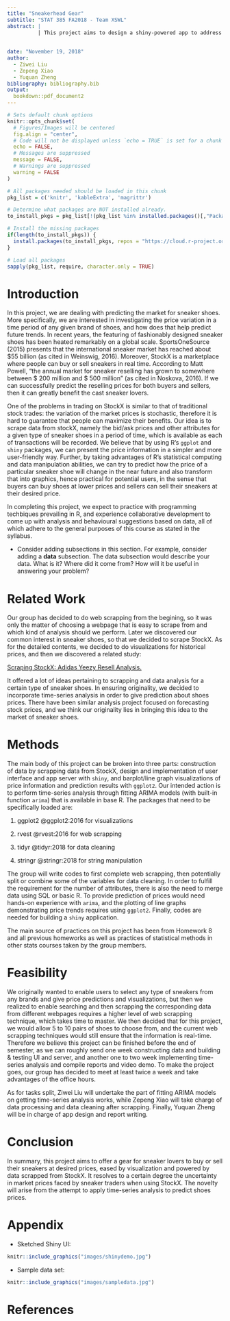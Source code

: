```yaml
---
title: "Sneakerhead Gear"
subtitle: "STAT 385 FA2018 - Team XSWL"
abstract: |
          | This project aims to design a shiny-powered app to address an underlying difficulty of many sneaker shoes lovers & collectors, which is to buy or trade sneakers at reasonable prices. The goal is to scrape real-time price information from StockX, one of the most popular stock market for sneakers, and produce visualizations as well as give predictions for the prices of popular items by incorporating statistical computing methods. The motivation behind this project is a shared experience among the group members about previous hardships involved with trading sneaker shoes, and a strong desire to work with web scrapping and to practice statistical methods with R. The expected gain is hence as stated above.
          
          
date: "November 19, 2018"
author:
  - Ziwei Liu
  - Zepeng Xiao
  - Yuquan Zheng
bibliography: bibliography.bib
output: 
  bookdown::pdf_document2
---
```


```r
# Sets default chunk options
knitr::opts_chunk$set(
  # Figures/Images will be centered
  fig.align = "center", 
  # Code will not be displayed unless `echo = TRUE` is set for a chunk
  echo = FALSE,
  # Messages are suppressed
  message = FALSE,
  # Warnings are suppressed
  warning = FALSE
)
```

```r
# All packages needed should be loaded in this chunk
pkg_list = c('knitr', 'kableExtra', 'magrittr')

# Determine what packages are NOT installed already.
to_install_pkgs = pkg_list[!(pkg_list %in% installed.packages()[,"Package"])]

# Install the missing packages
if(length(to_install_pkgs)) {
  install.packages(to_install_pkgs, repos = "https://cloud.r-project.org")
}

# Load all packages
sapply(pkg_list, require, character.only = TRUE)
```

<!-- Force a new page -->
\newpage

# Introduction

In this project, we are dealing with predicting the market for sneaker shoes. More specifically, we are interested in investigating the price variation in a time period of any given brand of shoes, and how does that help predict future trends. In recent years, the featuring of fashionably designed sneaker shoes has been heated remarkably on a global scale. SportsOneSource (2015) presents that the international sneaker market has reached about $55 billion (as cited in Weinswig, 2016). Moreover, StockX is a marketplace where people can buy or sell sneakers in real time. According to Matt Powell, "the annual market for sneaker reselling has grown to somewhere between \$ 200 million and \$ 500 million" (as cited in Noskova, 2016). If we can successfully predict the reselling prices for both buyers and sellers, then it can greatly benefit the cast sneaker lovers.

One of the problems in trading on StockX is similar to that of traditional stock trades: the variation of the market prices is stochastic, therefore it is hard to guarantee that people can maximize their benefits. Our idea is to scrape data from stockX, namely the bid/ask prices and other attributes for a given type of sneaker shoes in a period of time, which is available as each of transactions will be recorded. We believe that by using R's `ggplot` and `shiny` packages, we can present the price information in a simpler and more user-friendly way. Further, by taking advantages of R's statistical computing and data manipulation abilities, we can try to predict how the price of a particular sneaker shoe will change in the near future and also transform that into graphics, hence practical for potential users, in the sense that buyers can buy shoes at lower prices and sellers can sell their sneakers at their desired price.

In completing this project, we expect to practice with programming techbiques prevailing in R, and experience collaborative development to come up with analysis and behavioural suggestions based on data, all of which adhere to the general purposes of this course as stated in the syllabus.

- Consider adding subsections in this section. For example, consider adding
a **data** subsection. The data subsection would describe your data. 
What is it? Where did it come from? How will it be useful in answering your problem?


# Related Work

Our group has decided to do web scrapping from the begining, so it was only the matter of choosing a webpage that is easy to scrape from and which kind of analysis should we perform. Later we discovered our common interest in sneaker shoes, so that we decided to scrape StockX. As for the detailed contents, we decided to do visualizations for historical prices, and then we discovered a related study:

[Scraping StockX: Adidas Yeezy Resell Analysis.](https://nycdatascience.com/blog/student-works/scraping-stockx-adidas-yeezy-resell-analysis/)

It offered a lot of ideas pertaining to scrapping and data analysis for a certain type of sneaker shoes. In ensuring originality, we decided to incorporate time-series analysis in order to give prediction about shoes prices. There have been similar analysis project focused on forecasting stock prices, and we think our originality lies in bringing this idea to the market of sneaker shoes.


# Methods

The main body of this project can be broken into three parts: construction of data by scrapping data from StockX, design and implementation of user interface and app server with `shiny`, and barplot/line graph visualizations of price information and prediction results with `ggplot2`. Our intended action is to perform time-series analysis through fitting ARIMA models (with built-in function `arima`) that is available in base R. The packages that need to be specifically loaded are:

1. ggplot2 @ggplot2:2016 for visualizations

1. rvest @rvest:2016 for web scrapping

1. tidyr @tidyr:2018 for data cleaning

1. stringr @stringr:2018 for string manipulation

The group will write codes to first complete web scrapping, then potentially split or combine some of the variables for data cleaning. In order to fulfill the requirement for the number of attributes, there is also the need to merge data using SQL or basic R. To provide prediction of prices would need hands-on experience with `arima`, and the plotting of line graphs demonstrating price trends requires using `ggplot2`. Finally, codes are needed for building a `shiny` application.

The main source of practices on this project has been from Homework 8 and all previous homeworks as well as practices of statistical methods in other stats courses taken by the group members.


# Feasibility

We originally wanted to enable users to select any type of sneakers from any brands and give price predictions and visualizations, but then we realized to enable searching and then scrapping the corresponding data from different webpages requires a higher level of web scrapping technique, which takes time to master. We then decided that for this project, we would allow 5 to 10 pairs of shoes to choose from, and the current web scrapping techniques would still ensure that the information is real-time. Therefore we believe this project can be finished before the end of semester, as we can roughly send one week constructing data and building & testing UI and server, and another one to two week implementing time-series analysis and compile reports and video demo. To make the project goes, our group has decided to meet at least twice a week and take advantages of the office hours.

As for tasks split, Ziwei Liu will undertake the part of fitting ARIMA models on getting time-series analysis works, while Zepeng Xiao will take charge of data processing and data cleaning after scrapping. Finally, Yuquan Zheng will be in charge of app design and report writing.

# Conclusion

In summary, this project aims to offer a gear for sneaker lovers to buy or sell their sneakers at desired prices, eased by visualization and powered by data scrapped from StockX. It resolves to a certain degree the uncertainty in market prices faced by sneaker traders when using StockX. The novelty will arise from the attempt to apply time-series analysis to predict shoes prices.


\newpage

# Appendix

- Sketched Shiny UI:

```r
knitr::include_graphics("images/shinydemo.jpg")
```
    
- Sample data set:

```r
knitr::include_graphics("images/sampledata.jpg")
```


<!-- Force a new page for references -->
\newpage

# References


